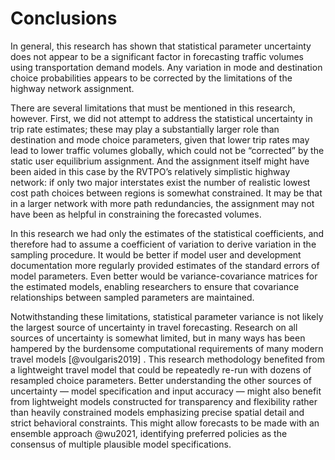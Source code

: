 # Conclusions {#sec-conclusions}

In general, this research has shown that statistical parameter
uncertainty does not appear to be a significant factor in forecasting
traffic volumes using transportation demand models. Any variation in
mode and destination choice probabilities appears to be corrected by the
limitations of the highway network assignment.

There are several limitations that must be mentioned in this research,
however. First, we did not attempt to address the statistical
uncertainty in trip rate estimates; these may play a substantially
larger role than destination and mode choice parameters, given that
lower trip rates may lead to lower traffic volumes globally, which could
not be "corrected" by the static user equilibrium assignment. And the
assignment itself might have been aided in this case by the RVTPO's
relatively simplistic highway network: if only two major interstates
exist the number of realistic lowest cost path choices between regions
is somewhat constrained. It may be that in a larger network with more
path redundancies, the assignment may not have been as helpful in
constraining the forecasted volumes.

In this research we had only the estimates of the statistical
coefficients, and therefore had to assume a coefficient of variation to
derive variation in the sampling procedure. It would be better if model
user and development documentation more regularly provided estimates of
the standard errors of model parameters. Even better would be
variance-covariance matrices for the estimated models, enabling
researchers to ensure that covariance relationships between sampled
parameters are maintained.

Notwithstanding these limitations, statistical parameter variance is not
likely the largest source of uncertainty in travel forecasting. Research
on all sources of uncertainty is somewhat limited, but in many ways has
been hampered by the burdensome computational requirements of many
modern travel models [@voulgaris2019] . This research methodology
benefited from a lightweight travel model that could be repeatedly
re-run with dozens of resampled choice parameters. Better understanding
the other sources of uncertainty --- model specification and input
accuracy --- might also benefit from lightweight models constructed for
transparency and flexibility rather than heavily constrained models
emphasizing precise spatial detail and strict behavioral constraints.
This might allow forecasts to be made with an ensemble approach @wu2021,
identifying preferred policies as the consensus of multiple plausible
model specifications.
